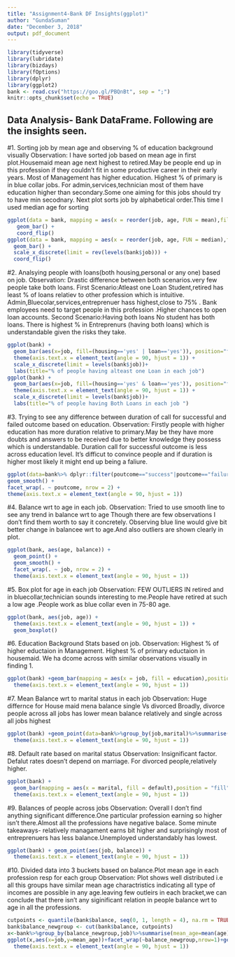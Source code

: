 ```yaml
---
title: "Assignment4-Bank DF Insights(ggplot)"
author: "GundaSuman"
date: "December 3, 2018"
output: pdf_document
---
```


```r
library(tidyverse)
library(lubridate)
library(bizdays)
library(fOptions)
library(dplyr)
library(ggplot2)
bank <- read.csv("https://goo.gl/PBQnBt", sep = ";")
knitr::opts_chunk$set(echo = TRUE)

```

## Data Analysis- Bank DataFrame. Following are the insights seen.
#1. Sorting job by mean age and observing % of education background visually
Observation: I have sorted job based on mean age in first plot.Housemaid mean age  next highest to retired.May be people end up in this profession if they couldn't fit in some productive career in their early years.
Most of Management has higher education.
Highest % of primary is in blue collar jobs.
For admin,services,technician most of them have education higher than secondary.Some one aiming for this jobs should try to have min secodnary.
Next plot sorts job by alphabetical order.This time I used median age for sorting
```r
ggplot(data = bank, mapping = aes(x = reorder(job, age, FUN = mean),fill = education)) + 
   geom_bar() +
   coord_flip()
ggplot(data = bank, mapping = aes(x = reorder(job, age, FUN = median),fill = education)) + 
  geom_bar() +
  scale_x_discrete(limit = rev(levels(bank$job))) +
  coord_flip()

```

#2. Analsying people with loans(both housing,personal or any one) based on job.
Observation: Drastic difference between both scenarios.very few people take both loans.
First Scenario:Atleast one Loan
Student,retired has least % of loans relatiev to other profession which is intuitive.
Admin,Bluecolar,services,entreprenuer hass highest,close to 75% .
Bank employees need to target people in this profession .Higher chances to open loan accounts.
Second Scenario:Having both loans
No student has both loans.
There is highest % in Entreprenurs (having both loans) which is understandable given the risks they take.


```r
ggplot(bank) +
  geom_bar(aes(x=job, fill=(housing=='yes' | loan=='yes')), position="fill") +
  theme(axis.text.x = element_text(angle = 90, hjust = 1)) + 
  scale_x_discrete(limit = levels(bank$job))+
  labs(title="% of people having alteast one Loan in each job")
ggplot(bank) +
  geom_bar(aes(x=job, fill=(housing=='yes' & loan=='yes')), position="fill") +
  theme(axis.text.x = element_text(angle = 90, hjust = 1)) + 
  scale_x_discrete(limit = levels(bank$job))+
  labs(title="% of people having Both Loans in each job ")

```

#3. Trying to see any difference between duration of call for successful and failed outcome based on education.
Observation: Firstly people with higher education has more duration relative to primary.May be they have more doubts and answers to be received due to better knowledge they possess which is understandable.
Duration call for successful outcome is less across education level. It's difficut to convince people and if duration is higher most likely it might end up being a faliure.
```r
ggplot(data=bank%>% dplyr::filter(poutcome=="success"|poutcome=="failure"), aes(education, duration)) + geom_point() +
geom_smooth() +
facet_wrap(. ~ poutcome, nrow = 2) +
theme(axis.text.x = element_text(angle = 90, hjust = 1))

```

#4. Balance wrt to age in each job.
Observation: Tried to use smooth line to see any trend in balance wrt to age
Though there are few observations I don't find them worth to say it concretely.
Observing blue line would give bit better change in balancee wrt to age.And also outliers are shown clearly in plot.
```r
ggplot(bank, aes(age, balance)) + 
  geom_point() +
  geom_smooth() +
  facet_wrap(. ~ job, nrow = 2) +
  theme(axis.text.x = element_text(angle = 90, hjust = 1))

```

#5. Box plot for age in each job
Observation: 
FEW OUTLIERS IN retired and in bluecollar,technician sounds interesting to me.People have retired at such a low age .People work as blue collar even in 75-80 age.
```r
ggplot(bank, aes(job, age)) + 
  theme(axis.text.x = element_text(angle = 90, hjust = 1)) +
  geom_boxplot()
```

#6. Education Background Stats based on job.
Observation: 
Highest % of higher eductaion in Management.
Highest % of primary eductaion in housemaid.
We ha dcome across with similar observations visually in finding 1.
```r
ggplot(bank) +geom_bar(mapping = aes(x = job, fill = education),position = "fill") +
  theme(axis.text.x = element_text(angle = 90, hjust = 1))
```

#7. Mean Balance wrt to marital status in each job
Observation: 
Huge differnce for House maid mena balance single Vs divorced
Broadly, divorce people across all jobs has lower mean balance relatively and single across all jobs highest
```r
ggplot(bank) +geom_point(data=bank%>%group_by(job,marital)%>%summarise(meanbal=mean(balance)),mapping = aes(x = job, y=meanbal)) + facet_wrap(~marital)+
  theme(axis.text.x = element_text(angle = 90, hjust = 1))
```


#8. Default rate based on marital status
Observation: 
Insignificant factor. Defalut rates doesn't depend on marriage.
For divorced people,relatively higher.

```r
ggplot(bank) +
  geom_bar(mapping = aes(x = marital, fill = default),position = "fill") +
  theme(axis.text.x = element_text(angle = 90, hjust = 1))
```

#9. Balances of people  across jobs
Observation: 
Overall I don't find anything significant difference.One particular profession earning so higher isn't there.Almost all the professions have negative balace.
Some minute takeaways- relatively managament earns bit higher and surprisingly most of entreprenuers has less balance.Unemployed understandably has lowest.


```r
ggplot(bank) + geom_point(aes(job, balance)) +
  theme(axis.text.x = element_text(angle = 90, hjust = 1))

```

#10. Divided data into 3 buckets based on balance.Plot mean age in each profession resp for each group 
Observation: 
Plot shows well distributed i.e all this groups have similar mean age charactristics indicating all type of incomes are possible in any age.leaving few outleirs in each bracket,we can conclude that there isn't any siginificant relation in people balance wrt to age in all the professions.


```r
cutpoints <- quantile(bank$balance, seq(0, 1, length = 4), na.rm = TRUE)
bank$balance_newgroup <- cut(bank$balance, cutpoints)
x<-bank%>%group_by(balance_newgroup,job)%>%summarise(mean_age=mean(age))
ggplot(x,aes(x=job,y=mean_age))+facet_wrap(~balance_newgroup,nrow=1)+geom_point()+theme_classic()+
  theme(axis.text.x = element_text(angle = 90, hjust = 1))

```
